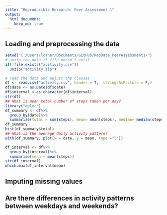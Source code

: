 ```yaml
---
title: "Reproducible Research: Peer Assessment 1"
output: 
  html_document:
    keep_md: true
---
```



## Loading and preprocessing the data
```R
setwd("C:/Users/loaner/Documents/GitHub/RepData_PeerAssessment1/")
# unzip the data if file doesn't exist
if(!file.exists("acitivity.csv"))
  unzip("activity.zip")

# read the data and adjust the classes
df <- read.csv("activity.csv", header = T,  stringsAsFactors = F,) 
df$date <- as.Date(df$date)
df$interval <-as.character(df$interval)
str(df)
## What is mean total number of steps taken per day?
library("dplyr")
df_summary <- df%>%
  group_by(date)%>%
  summarize(total = sum(steps), mean= mean(steps), median= median(steps))
df_summary
hist(df_summary$total)
## What is the average daily activity pattern?
with(df_summary, plot(x = date, y = mean, type ="l"))

df_interval <- df%>%
  group_by(interval)%>%
  summarise(mean = mean(steps))
str(df_interval)
which.max(df_interval$mean)
```


## Imputing missing values



## Are there differences in activity patterns between weekdays and weekends?
